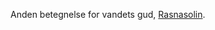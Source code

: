 {{title:Havets Herre}}
{{author:Laura Holmegaard}}
{{timestamp:2010-01-15T10:29:45Z}}
{{copyright:Havets Herre}}
Anden betegnelse for vandets gud, [[Rasnasolin]].